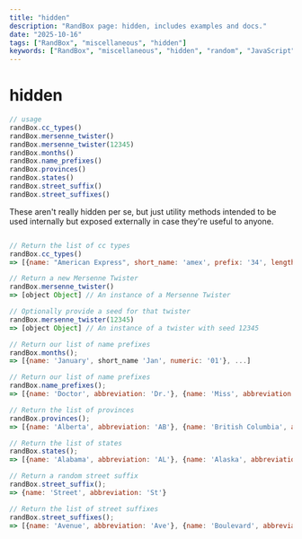 ```yaml
---
title: "hidden"
description: "RandBox page: hidden, includes examples and docs."
date: "2025-10-16"
tags: ["RandBox", "miscellaneous", "hidden"]
keywords: ["RandBox", "miscellaneous", "hidden", "random", "JavaScript", "MDX"]
---
```


# hidden

```js
// usage
randBox.cc_types()
randBox.mersenne_twister()
randBox.mersenne_twister(12345)
randBox.months()
randBox.name_prefixes()
randBox.provinces()
randBox.states()
randBox.street_suffix()
randBox.street_suffixes()
```

These aren't really hidden per se, but just utility methods intended to be used
internally but exposed externally in case they're useful to anyone.

```js

// Return the list of cc types
randBox.cc_types()
=> [{name: "American Express", short_name: 'amex', prefix: '34', length: 15}, ...]

// Return a new Mersenne Twister
randBox.mersenne_twister()
=> [object Object] // An instance of a Mersenne Twister

// Optionally provide a seed for that twister
randBox.mersenne_twister(12345)
=> [object Object] // An instance of a twister with seed 12345

// Return our list of name prefixes
randBox.months();
=> [{name: 'January', short_name 'Jan', numeric: '01'}, ...]

// Return our list of name prefixes
randBox.name_prefixes();
=> [{name: 'Doctor', abbreviation: 'Dr.'}, {name: 'Miss', abbreviation: 'Miss'}, ...]

// Return the list of provinces
randBox.provinces();
=> [{name: 'Alberta', abbreviation: 'AB'}, {name: 'British Columbia', abbreviation: 'BC'}, ...]

// Return the list of states
randBox.states();
=> [{name: 'Alabama', abbreviation: 'AL'}, {name: 'Alaska', abbreviation: 'AK'}, ...]

// Return a random street suffix
randBox.street_suffix();
=> {name: 'Street', abbreviation: 'St'}

// Return the list of street suffixes
randBox.street_suffixes();
=> [{name: 'Avenue', abbreviation: 'Ave'}, {name: 'Boulevard', abbreviation: 'Blvd'}, ...]

```


